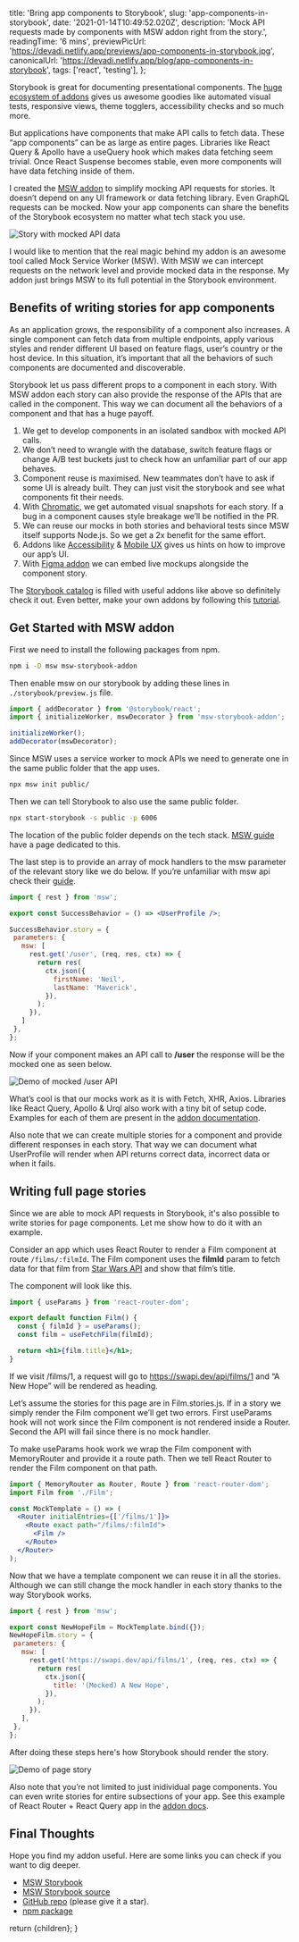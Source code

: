 
  title: 'Bring app components to Storybook',
  slug: 'app-components-in-storybook',
  date: '2021-01-14T10:49:52.020Z',
  description: 'Mock API requests made by components with MSW addon right from the story.',
  readingTime: '6 mins',
  previewPicUrl: 'https://devadi.netlify.app/previews/app-components-in-storybook.jpg',
  canonicalUrl: 'https://devadi.netlify.app/blog/app-components-in-storybook',
  tags: ['react', 'testing'],
};

Storybook is great for documenting presentational components. The [huge ecosystem of addons](https://storybook.js.org/blog/revamping-storybooks-addon-ecosystem/) gives us awesome goodies like automated visual tests, responsive views, theme togglers, accessibility checks and so much more.

But applications have components that make API calls to fetch data. These “app components” can be as large as entire pages. Libraries like React Query & Apollo have a useQuery hook which makes data fetching seem trivial. Once React Suspense becomes stable, even more components will have data fetching inside of them.

I created the [MSW addon](https://www.npmjs.com/package/msw-storybook-addon) to simplify mocking API requests for stories. It doesn’t depend on any UI framework or data fetching library. Even GraphQL requests can be mocked. Now your app components can share the benefits of the Storybook ecosystem no matter what tech stack you use.

![Story with mocked API data](https://miro.medium.com/max/1400/0*uaPHIjbiuAQO5L-h)

I would like to mention that the real magic behind my addon is an awesome tool called Mock Service Worker (MSW). With MSW we can intercept requests on the network level and provide mocked data in the response. My addon just brings MSW to its full potential in the Storybook environment.


## Benefits of writing stories for app components

As an application grows, the responsibility of a component also increases. A single component can fetch data from multiple endpoints, apply various styles and render different UI based on feature flags, user’s country or the host device. In this situation, it’s important that all the behaviors of such components are documented and discoverable.

Storybook let us pass different props to a component in each story. With MSW addon each story can also provide the response of the APIs that are called in the component. This way we can document all the behaviors of a component and that has a huge payoff.



1. We get to develop components in an isolated sandbox with mocked API calls.
2. We don’t need to wrangle with the database, switch feature flags or change A/B test buckets just to check how an unfamiliar part of our app behaves.
3. Component reuse is maximised. New teammates don’t have to ask if some UI is already built. They can just visit the storybook and see what components fit their needs.
4. With [Chromatic](https://www.chromatic.com/), we get automated visual snapshots for each story. If a bug in a component causes style breakage we’ll be notified in the PR.
5. We can reuse our mocks in both stories and behavioral tests since MSW itself supports Node.js. So we get a 2x benefit for the same effort.
6. Addons like [Accessibility](https://www.npmjs.com/package/%40storybook%2Faddon-a11y) & [Mobile UX](https://www.npmjs.com/package/storybook-mobile) gives us hints on how to improve our app’s UI.
7. With [Figma addon](https://www.npmjs.com/package/storybook-addon-designs) we can embed live mockups alongside the component story.

The [Storybook catalog](https://storybook.js.org/addons) is filled with useful addons like above so definitely check it out. Even better, make your own addons by following this [tutorial](https://www.chromatic.com/blog/how-to-build-a-storybook-addon/).


## Get Started with MSW addon

First we need to install the following packages from npm.

```sh
npm i -D msw msw-storybook-addon
```
<CodeDescription children="Install required dependencies" />

Then enable msw on our storybook by adding these lines in `./storybook/preview.js` file.

```js
import { addDecorator } from '@storybook/react';
import { initializeWorker, mswDecorator } from 'msw-storybook-addon';

initializeWorker();
addDecorator(mswDecorator);
```
<CodeDescription children="Add MSW decorator to Storybook" />

Since MSW uses a service worker to mock APIs we need to generate one in the same public folder that the app uses.

```sh
npx msw init public/
```
<CodeDescription children="Generate Service Worker file in public folder" />

Then we can tell Storybook to also use the same public folder.

```sh
npx start-storybook -s public -p 6006
```
<CodeDescription children="Start Storybook" />

The location of the public folder depends on the tech stack. [MSW guide](https://mswjs.io/docs/getting-started/integrate/browser) have a page dedicated to this.

The last step is to provide an array of mock handlers to the msw parameter of the relevant story like we do below. If you’re unfamiliar with msw api check their [guide](https://mswjs.io/docs/getting-started/mocks/rest-api).

```jsx
import { rest } from 'msw';

export const SuccessBehavior = () => <UserProfile />;

SuccessBehavior.story = {
 parameters: {
   msw: [
     rest.get('/user', (req, res, ctx) => {
       return res(
         ctx.json({
           firstName: 'Neil',
           lastName: 'Maverick',
         }),
       );
     }),
   ]
 },
};
```
<CodeDescription children="Provide mock handlers to msw parameter" />

Now if your component makes an API call to **/user** the response will be the mocked one as seen below.

![Demo of mocked /user API](https://miro.medium.com/max/1400/0*9A3YgSxxpF2uOlgT)

What’s cool is that our mocks work as it is with Fetch, XHR, Axios. Libraries like React Query, Apollo & Urql also work with a tiny bit of setup code. Examples for each of them are present in the [addon documentation](https://msw-sb.netlify.app/?path=/story/guides-introduction--page#demos).

Also note that we can create multiple stories for a component and provide different responses in each story. That way we can document what UserProfile will render when API returns correct data, incorrect data or when it fails.

## Writing full page stories

Since we are able to mock API requests in Storybook, it's also possible to write stories for page components. Let me show how to do it with an example.

Consider an app which uses React Router to render a Film component at route `/films/:filmId`. The Film component uses the **filmId** param to fetch data for that film from [Star Wars API](https://swapi.dev/) and show that film’s title. 

The component will look like this.

```jsx
import { useParams } from 'react-router-dom';

export default function Film() {
  const { filmId } = useParams();
  const film = useFetchFilm(filmId);

  return <h1>{film.title}</h1>;
}
```
<CodeDescription children="Film.js" />

If we visit /films/1, a request will go to https://swapi.dev/api/films/1 and “A New Hope” will be rendered as heading.

Let’s assume the stories for this page are in Film.stories.js. If in a story we simply render the Film component we’ll get two errors. First useParams hook will not work since the Film component is not rendered inside a Router. Second the API will fail since there is no mock handler.

To make useParams hook work we wrap the Film component with MemoryRouter and provide it a route path. Then we tell React Router to render the Film component on that path.


```jsx
import { MemoryRouter as Router, Route } from 'react-router-dom';
import Film from './Film';

const MockTemplate = () => (
  <Router initialEntries={['/films/1']}>
    <Route exact path="/films/:filmId">
      <Film />
    </Route>
  </Router>
);
```
<CodeDescription children="Film.stories.js" />

Now that we have a template component we can reuse it in all the stories. Although we can still change the mock handler in each story thanks to the way Storybook works.

```jsx
import { rest } from 'msw';

export const NewHopeFilm = MockTemplate.bind({});
NewHopeFilm.story = {
 parameters: {
   msw: [
     rest.get('https://swapi.dev/api/films/1', (req, res, ctx) => {
       return res(
         ctx.json({
           title: '(Mocked) A New Hope',
         }),
       );
     }),
   ],
 },
};
```
<CodeDescription children="Film.stories.js" />

After doing these steps here's how Storybook should render the story.

![Demo of page story](https://miro.medium.com/max/3200/0*QrtpaoGwabYjO6SS)

Also note that you’re not limited to just inidividual page components. You can even write stories for entire subsections of your app. See this example of React Router + React Query app in the [addon docs](http://localhost:6006/?path=/story/guides-introduction--page#render-pages-in-storybook).

## Final Thoughts

Hope you find my addon useful. Here are some links you can check if you want to dig deeper.

*   [MSW Storybook](https://msw-sb.netlify.app/)
*   [MSW Storybook source](https://github.com/itaditya/msw-storybook-addon/tree/master/packages/docs)
*   [GitHub repo](https://github.com/itaditya/msw-storybook-addon/) (please give it a star).
*   [npm package](https://www.npmjs.com/msw-storybook-addon)

  return <BlogLayout meta={meta}>{children}</BlogLayout>;
}
